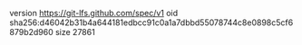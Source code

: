 version https://git-lfs.github.com/spec/v1
oid sha256:d46042b31b4a644181edbcc91c0a1a7dbbd55078744c8e0898c5cf6879b2d960
size 27861
